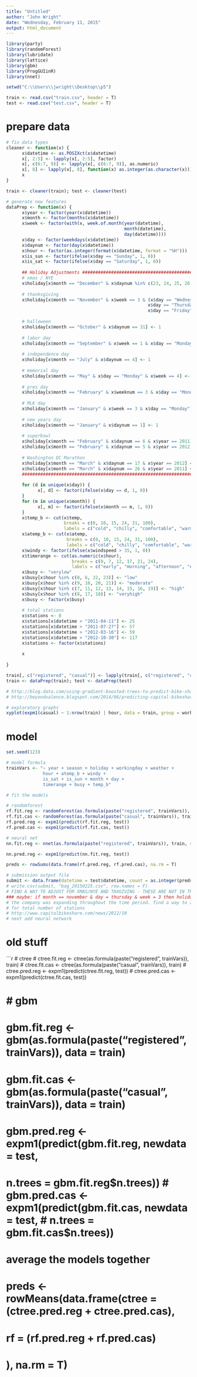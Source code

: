 ```yaml
---
title: "Untitled"
author: "John Wright"
date: "Wednesday, February 11, 2015"
output: html_document
---
```


```r
library(party)
library(randomForest)
library(lubridate)
library(lattice)
library(gbm)
library(ProgGUIinR)
library(nnet)

setwd("C:\\Users\\jwright\\Desktop\\p5")

train <- read.csv("train.csv", header = T)
test <- read.csv("test.csv", header = T)

```


# prepare data
```r

# fix data types
cleaner <- function(x) {
      x$datetime <- as.POSIXct(x$datetime)
      x[, 2:5] <- lapply(x[, 2:5], factor)
      x[, c(6:7, 9)] <- lapply(x[, c(6:7, 9)], as.numeric)
      x[, 8] <- lapply(x[, 8], function(x) as.integer(as.character(x)))
      x
}

train <- cleaner(train); test <- cleaner(test)

# generate new features
dataPrep <- function(x) {
      x$year <- factor(year(x$datetime))
      x$month <- factor(months(x$datetime))
      x$week <- factor(with(x, week.of.month(year(datetime),
                                             month(datetime),
                                             day(datetime))))
      x$day <- factor(weekdays(x$datetime))
      x$daynum <- factor(day(x$datetime))
      x$hour <- factor(as.integer(format(x$datetime, format = "%H")))
      x$is_sun <- factor(ifelse(x$day == "Sunday", 1, 0))
      x$is_sat <- factor(ifelse(x$day == "Saturday", 1, 0))
      
      ## Holiday Adjustments ######################################################
      # xmas / NYE
      x$holiday[x$month == "December" & x$daynum %in% c(23, 24, 25, 26, 31)] <- 1
      
      # thanksgiving
      x$holiday[x$month == "November" & x$week == 3 & (x$day == "Wednesday" |
                                                      x$day == "Thursday" | 
                                                      x$day == "Friday")] <- 1
      
      # halloween
      x$holiday[x$month == "October" & x$daynum == 31] <- 1
      
      # labor day
      x$holiday[x$month == "September" & x$week == 1 & x$day == "Monday"] <- 1
      
      # independence day
      x$holiday[x$month == "July" & x$daynum == 4] <- 1
      
      # memorial day
      x$holiday[x$month == "May" & x$day == "Monday" & x$week == 4] <- 1
      
      # pres day
      x$holiday[x$month == "February" & x$weeknum == 3 & x$day == "Monday"] <- 1
      
      # MLK day
      x$holiday[x$month == "January" & x$week == 3 & x$day == "Monday"] <- 1
      
      # new years day
      x$holiday[x$month == "January" & x$daynum == 1] <- 1
      
      # superbowl
      x$holiday[x$month == "February" & x$daynum == 6 & x$year == 2011] <- 1
      x$holiday[x$month == "February" & x$daynum == 5 & x$year == 2012] <- 1
      
      # Washington DC Marathon
      x$holiday[x$month == "March" & x$daynum == 17 & x$year == 2012] <- 1
      x$holiday[x$month == "March" & x$daynum == 26 & x$year == 2011] <- 1
      #############################################################################
      
      for (d in unique(x$day)) {
            x[, d] <- factor(ifelse(x$day == d, 1, 0))
      }
      for (m in unique(x$month)) {
            x[, m] <- factor(ifelse(x$month == m, 1, 0))
      }
      x$temp_b <- cut(x$temp, 
                      breaks = c(0, 10, 15, 24, 31, 100),
                      labels = c("cold", "chilly", "comfortable", "warm", "hot"))
      x$atemp_b <- cut(x$atemp, 
                       breaks = c(0, 10, 15, 24, 31, 100),
                       labels = c("cold", "chilly", "comfortable", "warm", "hot"))
      x$windy <- factor(ifelse(x$windspeed > 35, 1, 0))
      x$timerange <- cut(as.numeric(x$hour),
                         breaks = c(0, 7, 12, 17, 21, 24),
                         labels = c("early", "morning", "afternoon", "evening", "night"))
      x$busy <- "verylow"
      x$busy[x$hour %in% c(0, 6, 22, 23)] <- "low"
      x$busy[x$hour %in% c(9, 10, 20, 21)] <- "moderate"
      x$busy[x$hour %in% c(7, 11, 12, 13, 14, 15, 16, 19)] <- "high"
      x$busy[x$hour %in% c(8, 17, 18)] <- "veryhigh"
      x$busy <- factor(x$busy)
      
      # total stations
      x$stations <- 0
      x$stations[x$datetime > "2011-04-11"] <- 25
      x$stations[x$datetime > "2011-07-27"] <- 57
      x$stations[x$datetime > "2012-03-16"] <- 59
      x$stations[x$datetime > "2012-10-30"] <- 117
      x$stations <- factor(x$stations)
      
      x
      
}

train[, c("registered", "casual")] <- lapply(train[, c("registered", "casual")], log1p)
train <- dataPrep(train); test <- dataPrep(test)

# http://blog.dato.com/using-gradient-boosted-trees-to-predict-bike-sharing-demand
# http://beyondvalence.blogspot.com/2014/06/predicting-capital-bikeshare-demand-in.html

# exploratory graphs
xyplot(expm1(casual) ~ 1:nrow(train) | hour, data = train, group = workingday)

```

# model
```r
set.seed(123)

# model formula
trainVars <- "~ year + season + holiday + workingday + weather + 
              hour + atemp_b + windy + 
              is_sat + is_sun + month + day +
              timerange + busy + temp_b"

# fit the models

# randomforest
rf.fit.reg <- randomForest(as.formula(paste("registered", trainVars)), train)
rf.fit.cas <- randomForest(as.formula(paste("casual", trainVars)), train)
rf.pred.reg <- expm1(predict(rf.fit.reg, test))
rf.pred.cas <- expm1(predict(rf.fit.cas, test))

# neural net
nn.fit.reg <- nnet(as.formula(paste("registered", trainVars)), train, size = 10)

nn.pred.reg <- expm1(predict(nn.fit.reg, test))

preds <- rowSums(data.frame(rf.pred.reg, rf.pred.cas), na.rm = T)

# submission output file
submit <- data.frame(datetime = test$datetime, count = as.integer(preds))
# write.csv(submit, "bag_20150225.csv", row.names = F)
# FIND A WAY TO ADJUST FOR XMAS/NYE AND THXGIVING - THESE ARE NOT IN TRAIN SET
### maybe: if month == november & day = thursday & week = 3 then holiday = 1?
# the company was expanding throughout the time period. find a way to adjust
# for total number of stations
# http://www.capitalbikeshare.com/news/2012/10
# next add neural network

```

# old stuff
```r


# ctree
# ctree.fit.reg <- ctree(as.formula(paste("registered", trainVars)), train)
# ctree.fit.cas <- ctree(as.formula(paste("casual", trainVars)), train)
# ctree.pred.reg <- expm1(predict(ctree.fit.reg, test))
# ctree.pred.cas <- expm1(predict(ctree.fit.cas, test))

# # gbm
# gbm.fit.reg <- gbm(as.formula(paste("registered", trainVars)), data = train)
# gbm.fit.cas <- gbm(as.formula(paste("casual", trainVars)), data = train)
# gbm.pred.reg <- expm1(predict(gbm.fit.reg, newdata = test,
#                               n.trees = gbm.fit.reg$n.trees))
# gbm.pred.cas <- expm1(predict(gbm.fit.cas, newdata = test,
#                               n.trees = gbm.fit.cas$n.trees))

# average the models together
# preds <- rowMeans(data.frame(ctree = (ctree.pred.reg + ctree.pred.cas),
#                              rf = (rf.pred.reg + rf.pred.cas)
#                              ), na.rm = T)



